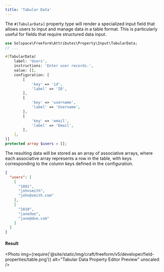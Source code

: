 ```yaml
---
title: 'Tabular Data'
---
```



The `#[TabularData]` property type will render a specialized input field that allows users to input and manage
data in a table format. This is particularly useful for fields that require structured data input.

```php showLineNumbers
use Solspace\Freeform\Attributes\Property\Input\TabularData;
// ...

#[TabularData(
    label: 'Users',
    instructions: 'Enter user records.',
    value: [],
    configuration: [
        [
            'key' => 'id',
            'label' => 'ID',
        ],
        [
            'key' => 'username',
            'label' => 'Username',
        ],
        [
            'key' => 'email',
            'label' => 'Email',
        ],
    ],
)]
protected array $users = [];
```

The resulting data will be stored as an array of associative arrays, where each associative array represents a row in the table,
with keys corresponding to the column keys defined in the configuration.

```json
{
  "users": [
    [
      "1001",
      "johnsmith",
      "john@smith.com"
    ],
    [
      "1010",
      "janedoe",
      "jane@doe.com"
    ]
  ]
}
```

#### Result

<Photo
  img={require('@site/static/img/craft/freeform/v5/developer/field-properties/table.png')}
  alt="Tabular Data Property Editor Preview"
  unscaled
/>
